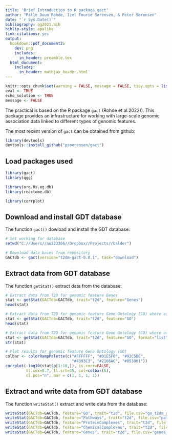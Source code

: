 ```yaml
---
title: 'Brief Introduction to R package gact'
author: "Palle Duun Rohde, Izel Fourie Sørensen, & Peter Sørensen"
date: "`r Sys.Date()`"
bibliography: qg2021.bib
biblio-style: apalike
link-citations: yes
output:
  bookdown::pdf_document2:
    dev: png
    includes:
      in_header: preamble.tex
  html_document:
    includes:
      in_header: mathjax_header.html
---
```



```r
knitr::opts_chunk$set(warning = FALSE, message = FALSE, tidy.opts = list(width.cutoff = 70), tidy = TRUE)
eval <- TRUE
echo_solution <- TRUE
message <- FALSE
```

The practical is based on the R package `gact` (Rohde et al.2022)). This package provides an infrastructure for working with large-scale genomic association data linked to different types of genomic features.

The most recent version of `gact` can be obtained from github:

```r
library(devtools)
devtools::install_github("psoerensen/gact")
```

## Load packages used {.unlisted .unnumbered} 

```r
library(gact)
library(qgg)

library(org.Hs.eg.db)
library(reactome.db)

library(corrplot)
```

## Download and install GDT database {.unlisted .unnumbered} 
The function `gact()` dowload and install the GDT database: 
```r
# Set working for database
setwd("C://Users//au223366//Dropbox//Projects//balder")

# Download data bases from repository
GACTdb <- gact(version="t2dm-gact-0.0.1", task="download")
```

## Extract data from GDT database {.unlisted .unnumbered} 
The function `getStat()` extract data from the database: 
```r

# Extract data from T2D for genomic feature Genes
stat <- getStat(GACTdb=GACTdb, trait="t2d", feature="Genes")
head(stat)

# Extract data from T2D for genomic feature Gene Ontology (GO) where output format is a data frame 
stat <- getStat(GACTdb=GACTdb, trait="t2d", feature="GO")
head(stat)

# Extract data from T2D for genomic feature Gene Ontology (GO) where output format is list 
stat <- getStat(GACTdb=GACTdb, trait="t2d", feature="GO", format="list", cls=c("p=1e.04","p=0.001","p=0.05","p=0.1","p=0.95"))
str(stat)

# Plot results for genomic feature Gene Ontology (GO) 
colbar <- colorRampPalette(c("#FFFFFF", "#D1E5F0", "#92C5DE",
                             "#4393C3", "#2166AC", "#053061"))
corrplot(-log10(stat$p[1:10,]), is.corr=FALSE,
         tl.cex=0.7, tl.srt=45, col=colbar(6),
         cl.pos="n", mar = c(1, 1, 1, 1))
```

## Extract and write data from GDT database {.unlisted .unnumbered} 
The function `writeStat()` extract and write data from the database: 
```r
writeStat(GACTdb=GACTdb, feature="GO", trait="t2d", file.csv="go_t2dm_gcta.csv")
writeStat(GACTdb=GACTdb, feature="Pathways", trait="t2d", file.csv="pathways_t2dm_gcta.csv")
writeStat(GACTdb=GACTdb, feature="ProteinComplexes", trait="t2d", file.csv="proteincomplexes_t2dm_gcta.csv")
writeStat(GACTdb=GACTdb, feature="ChemicalComplexes", trait="t2d", file.csv="chemicalcomplexes_t2dm_gcta.csv")
writeStat(GACTdb=GACTdb, feature="Genes", trait="t2d", file.csv="genes_t2dm_gcta.csv")
```

